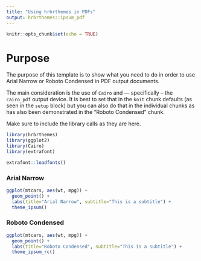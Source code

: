 ```yaml
---
title: "Using hrbrthemes in PDFs"
output: hrbrthemes::ipsum_pdf
---
```


```r
knitr::opts_chunk$set(echo = TRUE)
```

# Purpose

The purpose of this template is to show what you need to do in order to use
Arial Narrow or Roboto Condensed in PDF output documents. 

The main consideration is the use of `Cairo` and --- specifically -- the `cairo_pdf` 
output device. It is best to set that in the `knit` chunk defaults (as seen in 
the `setup` block) but you can also do that in the individual chunks as has also been
demonstrated in the "Roboto Condensed" chunk.

Make sure to include the library calls as they are here.

```r
library(hrbrthemes)
library(ggplot2)
library(Cairo)
library(extrafont)

extrafont::loadfonts()
```

### Arial Narrow

```r
ggplot(mtcars, aes(wt, mpg)) +
  geom_point() +
  labs(title="Arial Narrow", subtitle="This is a subtitle") +
  theme_ipsum()
```


### Roboto Condensed

```r
ggplot(mtcars, aes(wt, mpg)) +
  geom_point() +
  labs(title="Roboto Condensed", subtitle="This is a subtitle") +
  theme_ipsum_rc()
```
